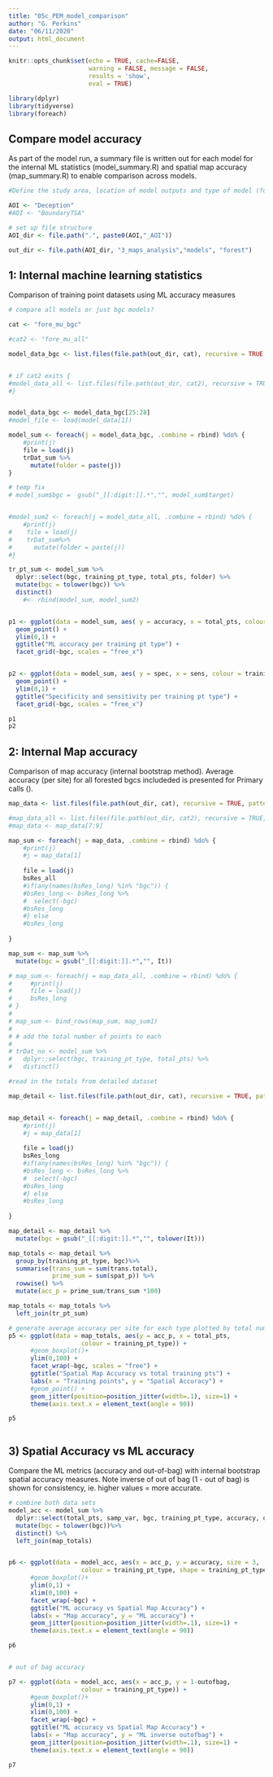 ```yaml
---
title: "05c_PEM_model_comparison"
author: "G. Perkins"
date: "06/11/2020"
output: html_document
---
```


```r
knitr::opts_chunk$set(echo = TRUE, cache=FALSE,
                      warning = FALSE, message = FALSE,
                      results = 'show',
                      eval = TRUE)
```

```r

library(dplyr)
library(tidyverse)
library(foreach)

```

## Compare model accuracy

As part of the model run, a summary file is written out for each model for the internal ML statistics (model_summary.R) and spatial map accuracy (map_summary.R) to enable comparison across models. 

```r
#Define the study area, location of model outputs and type of model (forest or non-forest)

AOI <- "Deception"
#AOI <- "BoundaryTSA"

# set up file structure
AOI_dir <- file.path(".", paste0(AOI,"_AOI"))

out_dir <- file.path(AOI_dir, "3_maps_analysis","models", "forest")


```


## 1: Internal machine learning statistics

Comparison of training point datasets using ML accuracy measures

```r

# compare all models or just bgc models? 

cat <- "fore_mu_bgc"

#cat2 <- "fore_mu_all"

model_data_bgc <- list.files(file.path(out_dir, cat), recursive = TRUE, pattern = "model_summary.RData", full.names = TRUE)


# if cat2 exits {
#model_data_all <- list.files(file.path(out_dir, cat2), recursive = TRUE, pattern = "model_summary.RData", full.names = TRUE)
#} 


model_data_bgc <- model_data_bgc[25:28]
#model_file <- load(model_data[1])

model_sum <- foreach(j = model_data_bgc, .combine = rbind) %do% {
    #print(j)
    file = load(j)
    trDat_sum %>%
      mutate(folder = paste(j))
} 

# temp fix 
# model_sum$bgc =  gsub("_[[:digit:]].*","", model_sum$target)


#model_sum2 <- foreach(j = model_data_all, .combine = rbind) %do% {
    #print(j)
#    file = load(j)
#    trDat_sum%>%
#      mutate(folder = paste(j))
#}

tr_pt_sum <- model_sum %>%
  dplyr::select(bgc, training_pt_type, total_pts, folder) %>%
  mutate(bgc = tolower(bgc)) %>%
  distinct()
    #<- rbind(model_sum, model_sum2)


p1 <- ggplot(data = model_sum, aes( y = accuracy, x = total_pts, colour = folder)) + 
  geom_point() + 
  ylim(0,1) + 
  ggtitle("ML accuracy per training pt type") + 
  facet_grid(~bgc, scales = "free_x")


p2 <- ggplot(data = model_sum, aes( y = spec, x = sens, colour = training_pt_type)) +
  geom_point() + 
  ylim(0,1) + 
  ggtitle("Specificity and sensitivity per training pt type") +
  facet_grid(~bgc, scales = "free_x")

```

```r
p1
p2

```

## 2: Internal Map accuracy

Comparison of map accuracy (internal bootstrap method). Average accuracy (per site) for all forested bgcs includeded is presented for Primary calls (). 

```r

map_data <- list.files(file.path(out_dir, cat), recursive = TRUE, pattern = "map_summary.RData", full.names = TRUE)

#map_data_all <- list.files(file.path(out_dir, cat2), recursive = TRUE, pattern = "map_summary.RData", full.names = TRUE)
#map_data <- map_data[7:9]

map_sum <- foreach(j = map_data, .combine = rbind) %do% {
    #print(j)
    #j = map_data[1]
  
    file = load(j)
    bsRes_all
    #if(any(names(bsRes_long) %in% "bgc")) {
    #bsRes_long <- bsRes_long %>%
    #  select(-bgc)
    #bsRes_long 
    #} else 
    #bsRes_long
    
} 

map_sum <- map_sum %>%
  mutate(bgc = gsub("_[[:digit:]].*","", It))

# map_sum <- foreach(j = map_data_all, .combine = rbind) %do% {
#     #print(j)
#     file = load(j)
#     bsRes_long
# } 
# 
# map_sum <- bind_rows(map_sum, map_sum1)
# 
# # add the total number of points to each 
# 
# trDat_no <- model_sum %>%
#   dplyr::select(bgc, training_pt_type, total_pts) %>%
#   distinct()


```


```r
#read in the totals from detailed dataset 

map_detail <- list.files(file.path(out_dir, cat), recursive = TRUE, pattern = "map_details.RData", full.names = TRUE)


map_detail <- foreach(j = map_detail, .combine = rbind) %do% {
    #print(j)
    #j = map_data[1]
  
    file = load(j)
    bsRes_long
    #if(any(names(bsRes_long) %in% "bgc")) {
    #bsRes_long <- bsRes_long %>%
    #  select(-bgc)
    #bsRes_long 
    #} else 
    #bsRes_long
    
} 

map_detail <- map_detail %>%
  mutate(bgc = gsub("_[[:digit:]].*","", tolower(It)))

map_totals <- map_detail %>%
  group_by(training_pt_type, bgc)%>%
  summarise(trans_sum = sum(trans.total),
            prime_sum = sum(spat_p)) %>%
  rowwise() %>%
  mutate(acc_p = prime_sum/trans_sum *100) 

map_totals <- map_totals %>%
  left_join(tr_pt_sum)


```


```r

# generate average accuracy per site for each type plotted by total number of training points 
p5 <- ggplot(data = map_totals, aes(y = acc_p, x = total_pts,
                    colour = training_pt_type)) + 
      #geom_boxplot()+
      ylim(0,100) + 
      facet_wrap(~bgc, scales = "free") +
      ggtitle("Spatial Map Accuracy vs total training pts") + 
      labs(x = "Training points", y = "Spatial Accuracy") + 
      #geom_point() + 
      geom_jitter(position=position_jitter(width=.1), size=1) + 
      theme(axis.text.x = element_text(angle = 90))

p5



```


## 3) Spatial Accuracy vs ML accuracy 

Compare the ML metrics (accuracy and out-of-bag) with internal bootstrap spatial accuracy measures. Note inverse of out of bag (1 - out of bag) is shown for consistency, ie. higher values = more accurate.

```r
# combine both data sets
model_acc <- model_sum %>%
  dplyr::select(total_pts, samp_var, bgc, training_pt_type, accuracy, outofbag, sens, spec) %>%
  mutate(bgc = tolower(bgc))%>%
  distinct() %>%
  left_join(map_totals)


p6 <- ggplot(data = model_acc, aes(x = acc_p, y = accuracy, size = 3,
                    colour = training_pt_type, shape = training_pt_type)) + 
      #geom_boxplot()+
      ylim(0,1) + 
      xlim(0,100) + 
      facet_wrap(~bgc) + 
      ggtitle("ML accuracy vs Spatial Map Accuracy") + 
      labs(x = "Map accuracy", y = "ML accuracy") + 
      geom_jitter(position=position_jitter(width=.1), size=1) + 
      theme(axis.text.x = element_text(angle = 90))

p6


# out of bag accuracy 

p7 <- ggplot(data = model_acc, aes(x = acc_p, y = 1-outofbag,
                    colour = training_pt_type)) + 
      #geom_boxplot()+
      ylim(0,1) + 
      xlim(0,100) + 
      facet_wrap(~bgc) + 
      ggtitle("ML accuracy vs Spatial Map Accuracy") + 
      labs(x = "Map accuracy", y = "ML inverse outofbag") + 
      geom_jitter(position=position_jitter(width=.1), size=1) + 
      theme(axis.text.x = element_text(angle = 90))

p7

```







